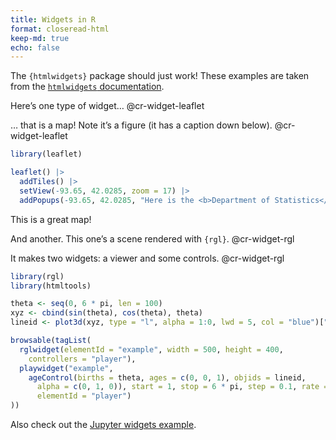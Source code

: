 ```yaml
---
title: Widgets in R
format: closeread-html
keep-md: true
echo: false
---
```


The `{htmlwidgets}` package should just work! These examples are taken from the [`htmlwidgets` documentation](https://www.htmlwidgets.org).

:::::{.cr-section}

Here's one type of widget... @cr-widget-leaflet

... that is a map! Note it's a figure (it has a caption down below). @cr-widget-leaflet

::::{#cr-widget-leaflet}

:::{#fig-leaflet}

```r
library(leaflet)

leaflet() |>
  addTiles() |>
  setView(-93.65, 42.0285, zoom = 17) |>
  addPopups(-93.65, 42.0285, "Here is the <b>Department of Statistics</b>, ISU")
```

This is a great map!
:::

::::

And another. This one's a scene rendered with `{rgl}`. @cr-widget-rgl

It makes two widgets: a viewer and some controls. @cr-widget-rgl

::::{#cr-widget-rgl}
```r
library(rgl)
library(htmltools)

theta <- seq(0, 6 * pi, len = 100)
xyz <- cbind(sin(theta), cos(theta), theta)
lineid <- plot3d(xyz, type = "l", alpha = 1:0, lwd = 5, col = "blue")["data"]

browsable(tagList(
  rglwidget(elementId = "example", width = 500, height = 400,
    controllers = "player"),
  playwidget("example", 
    ageControl(births = theta, ages = c(0, 0, 1), objids = lineid,
      alpha = c(0, 1, 0)), start = 1, stop = 6 * pi, step = 0.1, rate = 6,
      elementId = "player")
))
```
::::

:::::

Also check out the [Jupyter widgets example](/tests/widgets-in-python).
